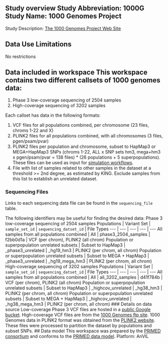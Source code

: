 ## Study overview Study Abbreviation: 1000G Study Name: 1000 Genomes Project

Study Description: [The 1000 Genomes Project Web Site](https://www.internationalgenome.org/)

## Data Use Limitations

No restrictions

## Data included in workspace This workspace contains two different callsets of 1000 genomes data:

1. Phase 3 low-coverage sequencing of 2504 samples
2. High-coverage sequencing of 3202 samples

Each callset has data in the following formats:

1. VCF files for all populations combined, per chromosome (23 files, chroms 1-22 and X)
2. PLINK2 files for all populations combined, with all chromosomes (3 files, pgen/psam/pvar)
3. PLINK2 files per population and chromosome, subset to HapMap3 or MEGA+HapMap3 SNPs (chroms 1-22, ALL x SNP sets hm3, mega+hm3 x pgen/psam/pvar = 138 files) * (26 populations + 5 superpopulations). These files can be used as input for [simulation workflows](https://dockstore.org/organizations/PRIMED/collections/simulation).
4. File with list of samples related to other samples in the dataset at a threshold >= 2nd degree, as estimated by KING. Exclude samples from this list to establish an unrelated dataset.

### Sequencing Files

Links to each sequencing data file can be found in the `sequencing_file` table.

The following identifiers may be useful for finding the desired data: Phase 3 low-coverage sequencing of 2504 samples Populations | Variant Set | `sample_set_id` | `sequencing_datset_id` | File Types --- | --- | --- | --- | --- All samples from all populations combined | All | phase3_2504_samples | f2bb0d1a | VCF (per chrom), PLINK2 (all chrom) Population or superpopulation unrelated subsets | Subset to HapMap3 | \_phase3_unrelated | \_hg19_hm3 | PLINK2 (per chrom, all chrom) Population or superpopulation unrelated subsets | Subset to MEGA + HapMap3 | \_phase3_unrelated | \_hg19_mega_hm3 | PLINK2 (per chrom, all chrom) High-coverage sequencing of 3202 samples Populations | Variant Set | `sample_set_id` | `sequencing_datset_id` | File Types --- | --- | --- | --- | --- All samples from all populations combined | All | all_3202_samples | d41f784b | VCF (per chrom), PLINK2 (all chrom) Population or superpopulation unrelated subsets | Subset to HapMap3 | \_highcov_unrelated | \_hg38_hm3 | PLINK2 (per chrom, all chrom) Population or superpopulation unrelated subsets | Subset to MEGA + HapMap3 | \_highcov_unrelated | \_hg38_mega_hm3 | PLINK2 (per chrom, all chrom) ### Details on data source Low-coverage Phase 3 VCF files are hosted in a [public Google bucket](https://console.cloud.google.com/storage/browser/terra-featured-workspaces/GWAS/1kg-genotypes/vcf). High-coverage VCF files are from the [1000 Genomes ftp site](https://ftp.1000genomes.ebi.ac.uk/vol1/ftp/data_collections/1000G_2504_high_coverage/working/20220422_3202_phased_SNV_INDEL_SV/). 1000 Genomes data in PLINK2 format was obtained from the [PLINK2 website](https://www.cog-genomics.org/plink/2.0/resources#phase3_1kg). These files were processed to partition the dataset by populations and subset SNPs. ## Data model This workspace was prepared by the [PRIMED consortium](https://primedconsortium.org/) and conforms to the [PRIMED data model](https://github.com/UW-GAC/primed_data_models/). Platform: AnVIL
